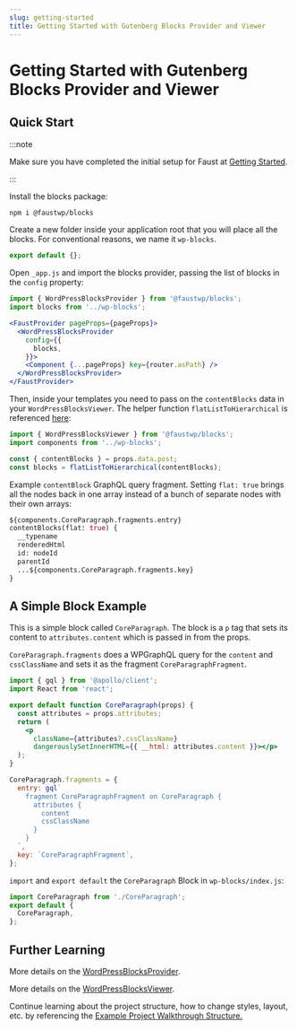 ```yaml
---
slug: getting-started
title: Getting Started with Gutenberg Blocks Provider and Viewer
---
```


# Getting Started with Gutenberg Blocks Provider and Viewer

## Quick Start

:::note

Make sure you have completed the initial setup for Faust at [Getting Started](/docs/getting-started).

:::

Install the blocks package:

```bash
npm i @faustwp/blocks
```

Create a new folder inside your application root that you will place all the blocks. For conventional reasons, we name it `wp-blocks`.

```js title="wp-blocks/index.js"
export default {};
```

Open `_app.js` and import the blocks provider, passing the list of blocks in the `config` property:

```jsx
import { WordPressBlocksProvider } from '@faustwp/blocks';
import blocks from '../wp-blocks';

<FaustProvider pageProps={pageProps}>
  <WordPressBlocksProvider
    config={{
      blocks,
    }}>
    <Component {...pageProps} key={router.asPath} />
  </WordPressBlocksProvider>
</FaustProvider>
```

Then, inside your templates you need to pass on the `contentBlocks` data in your `WordPressBlocksViewer`. The helper function `flatListToHierarchical` is referenced [here](www.wpgraphql.com/docs/menus/#hierarchical-data):

```js title="wp-templates/single.js"
import { WordPressBlocksViewer } from '@faustwp/blocks';
import components from '../wp-blocks';

const { contentBlocks } = props.data.post;
const blocks = flatListToHierarchical(contentBlocks);
```

Example `contentBlock` GraphQL query fragment. Setting `flat: true` brings all the nodes back in one array instead of a bunch of separate nodes with their own arrays:

```graphql
${components.CoreParagraph.fragments.entry}
contentBlocks(flat: true) {
  __typename
  renderedHtml
  id: nodeId
  parentId
  ...${components.CoreParagraph.fragments.key}
}
```

## A Simple Block Example
This is a simple block called `CoreParagraph`. The block is a `p` tag that sets its content to `attributes.content` which is passed in from the props.

`CoreParagraph.fragments` does a WPGraphQL query for the `content` and `cssClassName` and sets it as the fragment `CoreParagraphFragment`.

```jsx
import { gql } from '@apollo/client';
import React from 'react';

export default function CoreParagraph(props) {
  const attributes = props.attributes;
  return (
    <p
      className={attributes?.cssClassName}
      dangerouslySetInnerHTML={{ __html: attributes.content }}></p>
  );
}

CoreParagraph.fragments = {
  entry: gql`
    fragment CoreParagraphFragment on CoreParagraph {
      attributes {
        content
        cssClassName
      }
    }
  `,
  key: `CoreParagraphFragment`,
};
```

`import` and `export default` the `CoreParagraph` Block in `wp-blocks/index.js`:
```js
import CoreParagraph from './CoreParagraph';
export default {
  CoreParagraph,
};
```

## Further Learning

More details on the [WordPressBlocksProvider](/docs/reference/WordPressBlocksProvider).

More details on the [WordPressBlocksViewer](/docs/reference/WordPressBlocksViewer).

Continue learning about the project structure, how to change styles, layout, etc. by referencing the [Example Project Walkthrough Structure.](/docs/next/guides/project-walkthrough)
